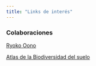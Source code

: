 ```yaml
---
title: "Links de interés"
---
```

### Colaboraciones
[Ryoko Oono](https://oono-lab.eemb.ucsb.edu/)

[Atlas de la Biodiversidad del suelo](https://ciencia.unam.mx/leer/1479/atlas-de-la-biodiversidad-del-suelo-mexicano-una-tierra-viva-)